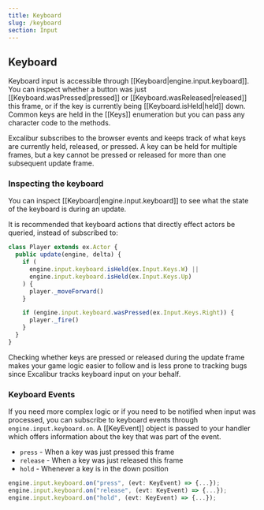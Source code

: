 ```yaml
---
title: Keyboard
slug: /keyboard
section: Input
---
```


## Keyboard

Keyboard input is accessible through [[Keyboard|engine.input.keyboard]]. You can inspect
whether a button was just [[Keyboard.wasPressed|pressed]] or [[Keyboard.wasReleased|released]] this frame, or
if the key is currently being [[Keyboard.isHeld|held]] down. Common keys are held in the [[Keys]]
enumeration but you can pass any character code to the methods.

Excalibur subscribes to the browser events and keeps track of
what keys are currently held, released, or pressed. A key can be held
for multiple frames, but a key cannot be pressed or released for more than one subsequent
update frame.

### Inspecting the keyboard

You can inspect [[Keyboard|engine.input.keyboard]] to see what the state of the keyboard
is during an update.

It is recommended that keyboard actions that directly effect actors be queried, instead of subscribed to:

```ts
class Player extends ex.Actor {
  public update(engine, delta) {
    if (
      engine.input.keyboard.isHeld(ex.Input.Keys.W) ||
      engine.input.keyboard.isHeld(ex.Input.Keys.Up)
    ) {
      player._moveForward()
    }

    if (engine.input.keyboard.wasPressed(ex.Input.Keys.Right)) {
      player._fire()
    }
  }
}
```

Checking whether keys are pressed or released during the update frame makes your game logic easier to follow and is less prone to tracking bugs since Excalibur tracks keyboard input on your behalf.

### Keyboard Events

If you need more complex logic or if you need to be notified when input was processed, you can subscribe to keyboard events through `engine.input.keyboard.on`. A [[KeyEvent]] object is
passed to your handler which offers information about the key that was part of the event.

- `press` - When a key was just pressed this frame
- `release` - When a key was just released this frame
- `hold` - Whenever a key is in the down position

```ts
engine.input.keyboard.on("press", (evt: KeyEvent) => {...});
engine.input.keyboard.on("release", (evt: KeyEvent) => {...});
engine.input.keyboard.on("hold", (evt: KeyEvent) => {...});
```
